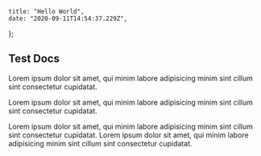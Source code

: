     title: "Hello World",
    date: "2020-09-11T14:54:37.229Z",
};

## Test Docs

Lorem ipsum dolor sit amet, qui minim labore adipisicing minim sint cillum sint consectetur cupidatat.

Lorem ipsum dolor sit amet, qui minim labore adipisicing minim sint cillum sint consectetur cupidatat.

Lorem ipsum dolor sit amet, qui minim labore adipisicing minim sint cillum sint consectetur cupidatat. Lorem ipsum dolor sit amet, qui minim labore adipisicing minim sint cillum sint consectetur cupidatat.
